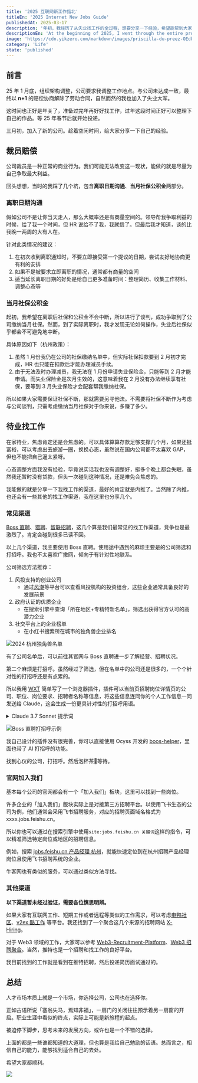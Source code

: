 ```yaml
---
title: '2025 互联网新工作指北'
titleEn: '2025 Internet New Jobs Guide'
publishedAt: 2025-03-17
description: '年初，我经历了从失业找工作的全过程，想要分享一下经验，希望能帮到大家'
descriptionEn: 'At the beginning of 2025, I went through the entire process of being unemployed and looking for a job. I want to share my experience and hope to be of some help to everyone'
image: 'https://cdn.yikzero.com/markdown/images/priscilla-du-preez-OEdkPaxYMXU-unsplash.jpg'
category: 'Life'
state: 'published'
---
```


## 前言

25 年 1 月底，组织架构调整，公司要求我调整工作地点。与公司未达成一致，最终以 **n+1** 的赔偿协商解除了劳动合同，自然而然的我也加入了失业大军。

这时间也正好是年关了，准备过完年再好好找工作，过年这段时间正好可以整理下自己的作品。等 25 年春节后就开始投递。

三月初，加入了新的公司。趁着空闲时间，给大家分享一下自己的经验。

## 裁员赔偿

公司裁员是一种正常的商业行为。我们可能无法改变这一现状，能做的就是尽量为自己争取最大利益。

回头想想，当时的我踩了几个坑，包含**离职日期沟通**、**当月社保公积金**两部分。

### 离职日期沟通

假如公司不是让你当天走人，那么大概率还是有商量空间的。领导帮我争取利益的时候，给了我一个时间，但 HR 说给不了我，我就信了。但最后我才知道，谈的比我晚一两周的大有人在。

针对此类情况的建议：

1. 在初次收到离职通知时，不要立即接受第一个提议的日期，尝试友好地协商更有利的安排
2. 如果不是被要求立即离职的情况，通常都有商量的空间
3. 适当延长离职日期的好处是给自己更多准备时间：整理简历、收集工作材料、调整心态等

### 当月社保公积金

起初，我希望在离职后社保和公积金不会中断，所以进行了谈判，成功争取到了公司缴纳当月社保。然而，到了实际离职时，我才发现无论如何操作，失业后社保似乎都会不可避免地中断。

具体原因如下（杭州政策）：

1. 虽然 1 月份我仍在公司的社保缴纳名单中，但实际社保扣款要到 2 月初才完成，HR 也只能在扣款后才能办理减员手续。
2. 由于无法及时办理减员，我无法在 1 月份申请失业保险金，只能等到 2 月才能申请。而失业保险金是次月生效的，这意味着我在 2 月没有办法继续享有社保，要等到 3 月失业保险才会配套帮我缴纳社保。

所以如果大家需要保证社保不断，那就需要另寻他法。不需要将社保不断作为考虑与公司谈判，只需考虑缴纳当月社保对于你来说，多赚了多少。

## 待业找工作

在家待业，焦虑肯定还是会焦虑的。可以具体算算存款足够支撑几个月，如果还挺富裕，可以考虑出去旅游一圈，换换心态，虽然说在国内公司都不太喜欢 GAP，但也不能把自己逼太紧呀。

心态调整方面我没有经验，毕竟说实话我也没有调整好，挺多个晚上都会失眠，虽然我还暂时没有贷款，但头一次碰到这种情况，还是难免会焦虑的。

我能做的就是分享一下我找工作的渠道，最好的肯定就是内推了。当然除了内推，也还会有一些其他的找工作渠道，我在这里也分享几个。

### 常见渠道

[Boss 直聘](https://www.zhipin.com/)、[猎聘](https://www.liepin.com/)、[智联招聘](https://www.zhaopin.com/)，这几个算是我们最常见的找工作渠道，竞争也是最激烈了。肯定会碰到很多已读不回。

以上几个渠道，我主要使用 Boss 直聘。使用途中遇到的麻烦主要是的公司筛选和打招呼。我也不太喜欢广撒网，倾向于有针对性地联系。

公司筛选方法推荐：

1. 风投支持的创业公司
   - 通过[风潮](https://current.vc/)等平台可以查看风投机构的投资组合，这些企业通常具备良好的发展前景
2. 政府认证的优质企业
   - 在搜索引擎中查询「所在地区+专精特新名单」，筛选出获得官方认可的高潜力企业
3. 社交平台上的企业榜单
   - 在小红书搜索所在城市的独角兽企业排名

![2024 杭州独角兽名单](https://cdn.yikzero.com/markdown/images/%E7%8B%AC%E8%A7%92%E5%85%BD.png)

有了公司名单后，可以前往其官网与 Boss 直聘进一步了解经营、招聘状况。

第二个麻烦是打招呼。虽然经过了筛选，但在名单中的公司还是很多的，一个个针对性的打招呼还是有点累的。

所以我用 [WXT](https://wxt.dev/) 简单写了一个浏览器插件，插件可以当前页招聘岗位详情页的公司、职位、岗位要求、招聘者名称等信息，将这些信息连同你的个人工作信息一同发送给 Claude，这会生成一份更具针对性的打招呼用语。

<details>

<summary>Claude 3.7 Sonnet 提示词</summary>

```plain
以下是您需要处理的求职信息：

<job_requirements>
{{JOB_REQUIREMENTS}}
</job_requirements>

<target_company>
{{TARGET_COMPANY}}
</target_company>

<job_position>
{{JOB_Position}}
</job_position>

<applicant_info>
# 个人简历

## 基本信息
- **姓名**：yikZero
- **职位**：产品设计师
- **所在地**：杭州
- **工作经验**：3年
- **联系方式**：
  - 邮箱：x@example.com
  - 个人网站：ro.yikzero.com

## 专业背景
- 家里蹲大学电气专业
- GPA 4.5，学院综合排名优秀

## 职业经历
### 家里蹲产品设计师（2022-2025/01）

#### 参与项目名称
项目描述

## 设计与技术技能
- **设计工具**：Figma、Sketch、AI、AE、Blender、Spline
- **前端能力**：React、Tailwind CSS、shadcn/ui、Motion
- **设计技能**：UI设计、交互设计、设计系统构建、可视化设计

## 个人项目
- **Rosure**：设计资源导航网站，展示设计品味与前端实现能力
- **Brog**：极简主义界面设计博客系统

## 证书
- 英语证书
</applicant_info>

请按照以下步骤创建一个个性化的问候语：

1. 仔细分析目标职位的要求。
2. 确定求职者的关键技能和经验中与职位要求最匹配的部分。
3. 起草一个简洁的问候语，突出求职者的优势和与职位的匹配程度。
4. 确保问候语的长度在 150-250 字之间。
5. 调整语气和重点，以适应不同的行业和公司（科技公司强调创新，传统企业强调稳定）。
6. 确保内容真实可信，不要夸大或虚构经历。
7. 使用清晰的文本结构，包括简短的自我介绍、核心能力概述和期望表达。
8. 需要附上我的个人网站作品集：我的作品集网站（ro.yikzero.com）展示了我的项目经历、设计流程与成果。期待有机会详细分享我如何为XX产品带来价值。

在生成最终的问候语之前，请在<analysis>标签内的思考过程中完成以下步骤：

1. 分析职位要求，列出关键点。
2. 将求职者的技能与职位要求进行匹配，指出最相关的部分。
3. 为问候语构思2-3个潜在的开场句。
4. 规划问候语的整体结构。

然后，在<greeting_message>标签中提供最终的问候语。

请用简体中文编写问候语，确保语言专业、诚恳，避免夸张或华丽的表达。问候语应该适合在 BOSS直聘、智联招聘等平台上使用。

您的最终输出应仅包含<greeting_message>标签中的问候语，不要重复或重述思考过程中的任何内容。
```

</details>

![Boss 直聘打招呼示例](https://cdn.yikzero.com/markdown/images/Boss-Message.png)

我自己设计的插件没有很完善，你可以直接使用 Ocyss 开发的 [boos-helper](https://github.com/Ocyss/boos-helper)，里面也带了 AI 打招呼的功能。

找到心仪的公司，打招呼。然后泡杯茶🍵等待。

### 官网加入我们

基本每个公司的官网都会有一个「加入我们」板块，这里可以找到一些岗位。

许多企业的「加入我们」版块实际上是对接第三方招聘平台。以使用飞书生态的公司为例，他们通常会采用飞书招聘服务，对应的招聘页面域名格式为 xxxx.jobs.feishu.cn。

所以你也可以通过在搜索引擎中使用`site:jobs.feishu.cn 关键词`这样的指令，可以精准筛选特定岗位或地区的招聘信息。

例如，搜索 [jobs.feishu.cn 产品经理 杭州](https://www.google.com/search?q=site%3Ajobs.feishu.cn+%E4%BA%A7%E5%93%81%E7%BB%8F%E7%90%86+%E6%9D%AD%E5%B7%9E)，就能快速定位到在杭州招聘产品经理岗位且使用飞书招聘系统的企业。

牛客网也有类似的服务，可以通过类似方法寻找。

### 其他渠道

**以下渠道暂未经过验证，需要各位慎思明辨。**

如果大家有互联网工作、短期工作或者远程等类似的工作需求，可以考虑[电鸭社区](https://eleduck.com/)、[v2ex 酷工作](https://www.v2ex.com/go/jobs) 等平台。我还找到了一个聚合这几个来源的招聘网站 [X-Hiring](https://woky.cc/)。

对于 Web3 领域的工作，大家可以参考 [Web3-Recruitment-Platform](https://github.com/WorkWorkWeb3/Web3-Recruitment-Platform)、[Web3 招聘聚合](https://periwinkle-lunaria-151.notion.site/WEB3-1a75afa9e44e80dca909fc9f40258f6f)。当然，推特也是一个招聘和找工作的良好平台。

我目前找到的工作就是看到在推特招聘，然后投递简历面试通过的。

## 总结

人才市场本质上就是一个市场，你选择公司，公司也在选择你。

正如古语所说「塞翁失马，焉知非福」，一扇门的关闭往往预示着另一扇窗的开启。职业生涯中看似的终点，实际上可能是新旅程的起点。

被迫停下脚步，思考未来的发展方向，或许也是一个不错的选择。

上面的都是一些谁都知道的大道理，但也算是我给自己勉励的话语。总而言之，相信自己的能力，能够找到适合自己的去处。

希望大家都顺利。

![](https://cdn.yikzero.com/markdown/images/wil-stewart-UErWoQEoMrc-unsplash.jpg)